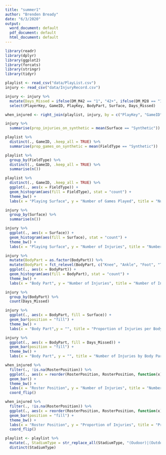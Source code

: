 ---
title: "summer1"
author: "Brenden Bready"
date: "6/3/2020"
output:
  word_document: default
  pdf_document: default
  html_document: default
---

```{r}
library(readr)
library(dplyr)
library(ggplot2)
library(forcats)
library(stringr)
library(tidyr)
```

```{r}
playlist <- read_csv("data/PlayList.csv")
injury <- read_csv("data/InjuryRecord.csv") 
```


```{r}
injury <- injury %>%
  mutate(Days_Missed = ifelse(DM_M42 == "1", "42+", ifelse(DM_M28 == "1", "28-41", ifelse(DM_M7 == "1", "7-27", ifelse(DM_M1 == "1", "1-6", "<1"))))) %>%
  select(PlayerKey, GameID, PlayKey, BodyPart, Surface, Days_Missed)
```

```{r}
when_injured <- right_join(playlist, injury, by = c("PlayKey", "GameID", "PlayerKey"))
```


```{r}
injury %>%
  summarise(prop_injuries_on_synthetic = mean(Surface == "Synthetic"))
```

```{r}
playlist %>%
  distinct(., GameID, .keep_all = TRUE) %>%
  summarise(prop_games_on_synthetic = mean(FieldType == "Synthetic"))
```

```{r}
playlist %>%
  group_by(FieldType) %>%
  distinct(., GameID, .keep_all = TRUE) %>%
  summarise(n())
```



```{r}
playlist %>%
  distinct(., GameID, .keep_all = TRUE) %>%
  ggplot(., aes(x = FieldType)) + 
  geom_histogram(aes(fill = FieldType), stat = "count") +
  theme_bw() +
  labs(x = "Playing Surface", y = "Number of Games Played", title = "Number of Games played on each surface" )
```

```{r}
injury %>%
  group_by(Surface) %>%
  summarise(n())
```


```{r}
injury %>%
  ggplot(., aes(x = Surface)) + 
  geom_histogram(aes(fill = Surface), stat = "count") +
  theme_bw() +
  labs(x = "Playing Surface", y = "Number of Injuries", title = "Number of Injuries on Each Surface" )
```

```{r}
injury %>%
  mutate(BodyPart = as.factor(BodyPart)) %>%
  mutate(BodyPart = fct_relevel(BodyPart, c("Knee", "Ankle", "Foot", "Toes","Heel"))) %>%
  ggplot(., aes(x = BodyPart)) + 
  geom_histogram(aes(fill = BodyPart), stat = "count") +
  theme_bw() +
  labs(x = "Body Part", y = "Number of Injuries", title = "Number of Injuries by Body Part" )
```

```{r}
injury %>%
  group_by(BodyPart) %>%
  count(Days_Missed)
```

```{r}
injury %>%
  ggplot(., aes(x = BodyPart, fill = Surface)) +
  geom_bar(position = "fill") +
  theme_bw() + 
  labs(x = "Body Part",y = "", title = "Proportion of Injuries per Body Part by Surface")
```


```{r}
injury %>%
  ggplot(., aes(x = BodyPart, fill = Days_Missed)) +
  geom_bar(position = "fill") +
  theme_bw() + 
  labs(x = "Body Part", y = "", title = "Number of Injuries by Body Part and Severity")
```



```{r}
when_injured %>%
  filter(., !is.na(RosterPosition)) %>%
  ggplot(., aes(x = reorder(RosterPosition, RosterPosition, function(x)-length(x)), fill = RosterPosition)) +
  geom_bar() + 
  theme_bw() +
  labs(x = "Roster Position", y = "Number of Injuries", title = "Number of Injuries by Roster Position") +
  coord_flip() 
```

```{r}
when_injured %>%
  filter(., !is.na(RosterPosition)) %>%
  ggplot(., aes(x = reorder(RosterPosition, RosterPosition, function(x)-length(x)), fill = BodyPart)) +
  geom_bar(position = "fill") + 
  theme_bw() +
  labs(x = "Roster Position", y = "Proportion of Injuries", title = "Proportion of Injuries by Roster Position and Type of Injury") +
  coord_flip() 
```





```{r}
playlist <- playlist %>%
  mutate(., StadiumType = str_replace_all(StadiumType, "(Oudoor)|(Outdoors)|Open|Ourdoor|Outdor|Outside|Cloudy|Outddors|Heinz Field", "Outdoor"), StadiumType = str_replace_all(StadiumType, "Indoors|Closed Dome|Dome|Bowl", "Indoor"), StadiumType = str_replace_all(StadiumType, "Retr. Roof-Closed|Outdoor Retr Roof-Outdoor|Retractable Roof|Retr. Roof - Closed|Retr. Roof-Outdoor|Indoor, Outdoor Roof|Indoord, open|Retr. Roof - Outdoor|Retr. Roof Closed|Indoord, Outdoor|Indoor, closed|Indoor, Roof Closed|Indoord, closed|Indoord", "Retractable")) %>%
  distinct(StadiumType)
```














